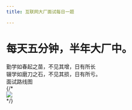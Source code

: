 ```yaml
---
title: 互联网大厂面试每日一题

---
```



<div>
  <div className="content-container py-10 grid grid-cols-1 lg:grid-cols-5 border-b">
    <div className="lg:col-span-3">
      <h1 className="font-bold inline-block text-gray-800" style={{ fontSize: 'min(3rem, max(7vw, 2.5rem))' }}>
        每天五分钟，半年大厂中。
      </h1>
      <div className="mt-6 text-2xl">
        勤学如春起之苗，不见其增，日有所长
      </div>
      <div className="mt-6 text-2xl">
        辍学如磨刀之石，不见其损，日有所亏。
      </div>
      <div className="mt-6">
        <Link href="/roadmap" className="app-button inline-block text-xg px-6 py-3 text-orange-500 border-orange-500 font-semibold border-2">
          面试路线图
        </Link>
      </div>
    </div>
    {/* <div className="lg:col-span-2">
      <img src="https://static.shanyue.tech/images/23-04-03/clipboard-4646.c8fcac.webp" className="rounded-3xl border border-gray-200 mt-6" />
    </div> */}
  </div>
</div>